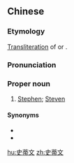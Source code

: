 ==Chinese==
{{zh-forms|gloss=-}}

===Etymology===
[[transliteration|Transliteration]] of {{etyl|en|zh}} {{m|en|Stephen}} or {{m|en|Steven}}.

===Pronunciation===
{{zh-pron
|m=Shǐdìwén
|cat=pn
}}

===Proper noun===
{{zh-proper noun}}

# [[Stephen]]; [[Steven]]

====Synonyms====
* {{zh-l|斯蒂芬}}
* {{zh-l|史蒂芬}}
{{zh-cat|English male given names}}

[[hu:史蒂文]]
[[zh:史蒂文]]